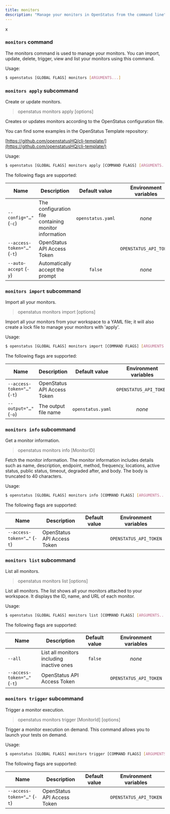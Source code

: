 ```yaml
---
title: monitors
description: "Manage your monitors in OpenStatus from the command line"
---
```


x
### `monitors` command

The monitors command is used to manage your monitors. You can import, update, delete, trigger, view and list your monitors using this command.


Usage:

```bash
$ openstatus [GLOBAL FLAGS] monitors [ARGUMENTS...]
```

### `monitors apply` subcommand

Create or update monitors.

> openstatus monitors apply [options]

Creates or updates monitors according to the OpenStatus configuration file.

You can find some examples in the OpenStatus Template repository:

[https://github.com/openstatusHQ/cli-template/](https://github.com/openstatusHQ/cli-template/)

Usage:

```bash
$ openstatus [GLOBAL FLAGS] monitors apply [COMMAND FLAGS] [ARGUMENTS...]
```

The following flags are supported:

| Name                        | Description                                           |   Default value   |  Environment variables |
|-----------------------------|-------------------------------------------------------|:-----------------:|:----------------------:|
| `--config="…"` (`-c`)       | The configuration file containing monitor information | `openstatus.yaml` |         *none*         |
| `--access-token="…"` (`-t`) | OpenStatus API Access Token                           |                   | `OPENSTATUS_API_TOKEN` |
| `--auto-accept` (`-y`)      | Automatically accept the prompt                       |      `false`      |         *none*         |


### `monitors import` subcommand

Import all your monitors.

> openstatus monitors import [options]

Import all your monitors from your workspace to a YAML file; it will also create a lock file to manage your monitors with 'apply'.

Usage:

```bash
$ openstatus [GLOBAL FLAGS] monitors import [COMMAND FLAGS] [ARGUMENTS...]
```

The following flags are supported:

| Name                        | Description                 |   Default value   |  Environment variables |
|-----------------------------|-----------------------------|:-----------------:|:----------------------:|
| `--access-token="…"` (`-t`) | OpenStatus API Access Token |                   | `OPENSTATUS_API_TOKEN` |
| `--output="…"` (`-o`)       | The output file name        | `openstatus.yaml` |         *none*         |

### `monitors info` subcommand

Get a monitor information.

> openstatus monitors info [MonitorID]

Fetch the monitor information. The monitor information includes details such as name, description, endpoint, method, frequency, locations, active status, public status, timeout, degraded after, and body. The body is truncated to 40 characters.

Usage:

```bash
$ openstatus [GLOBAL FLAGS] monitors info [COMMAND FLAGS] [ARGUMENTS...]
```

The following flags are supported:

| Name                        | Description                 | Default value |  Environment variables |
|-----------------------------|-----------------------------|:-------------:|:----------------------:|
| `--access-token="…"` (`-t`) | OpenStatus API Access Token |               | `OPENSTATUS_API_TOKEN` |

### `monitors list` subcommand

List all monitors.

> openstatus monitors list [options]

List all monitors. The list shows all your monitors attached to your workspace. It displays the ID, name, and URL of each monitor.

Usage:

```bash
$ openstatus [GLOBAL FLAGS] monitors list [COMMAND FLAGS] [ARGUMENTS...]
```

The following flags are supported:

| Name                        | Description                               | Default value |  Environment variables |
|-----------------------------|-------------------------------------------|:-------------:|:----------------------:|
| `--all`                     | List all monitors including inactive ones |    `false`    |         *none*         |
| `--access-token="…"` (`-t`) | OpenStatus API Access Token               |               | `OPENSTATUS_API_TOKEN` |

### `monitors trigger` subcommand

Trigger a monitor execution.

> openstatus monitors trigger [MonitorId] [options]

Trigger a monitor execution on demand. This command allows you to launch your tests on demand.

Usage:

```bash
$ openstatus [GLOBAL FLAGS] monitors trigger [COMMAND FLAGS] [ARGUMENTS...]
```

The following flags are supported:

| Name                        | Description                 | Default value |  Environment variables |
|-----------------------------|-----------------------------|:-------------:|:----------------------:|
| `--access-token="…"` (`-t`) | OpenStatus API Access Token |               | `OPENSTATUS_API_TOKEN` |
